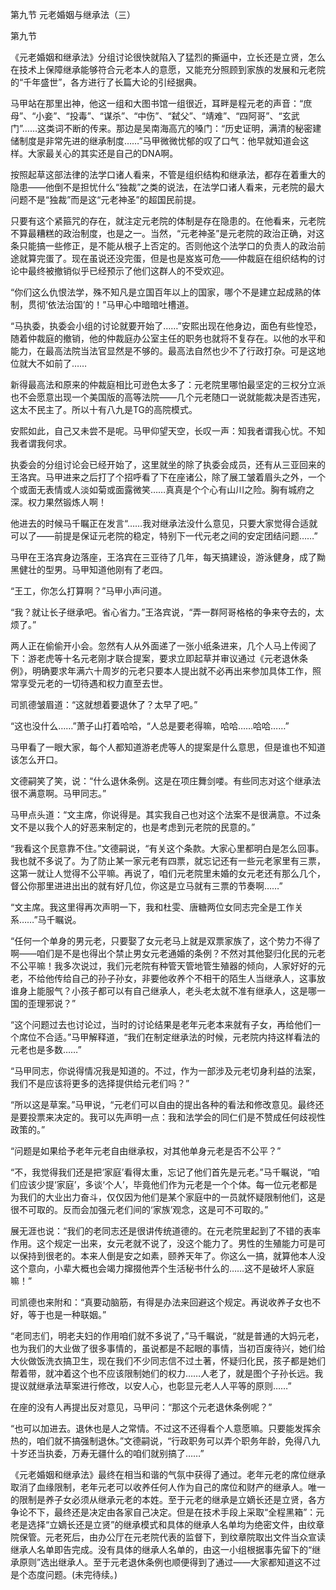

第九节 元老婚姻与继承法（三）

第九节

《元老婚姻和继承法》分组讨论很快就陷入了猛烈的撕逼中，立长还是立贤，怎么在技术上保障继承能够符合元老本人的意愿，又能充分照顾到家族的发展和元老院的“千年盛世”，各方进行了长篇大论的引经据典。

马甲站在那里出神，他这一组和大图书馆一组很近，耳畔是程元老的声音：“庶母”、“小妾”、“投毒”、“谋杀”、“中伤”、“弑父”、“靖难”、“四阿哥”、“玄武门”……这类词不断的传来。那边是吴南海高亢的嗓门：“历史证明，满清的秘密建储制度是非常先进的继承制度……”马甲微微忧郁的叹了口气：他早就知道会这样。大家最关心的其实还是自己的DNA啊。

按照起草这部法律的法学口诸人看来，不管是组织结构和继承法，都存在着重大的隐患――他倒不是担忧什么“独裁”之类的说法，在法学口诸人看来，元老院的最大问题不是“独裁”而是这“元老神圣”的超国民前提。

只要有这个紧箍咒的存在，就注定元老院的体制是存在隐患的。在他看来，元老院不算最糟糕的政治制度，也是之一。当然，“元老神圣”是元老院的政治正确，对这条只能搞一些修正，是不能从根子上否定的。否则他这个法学口的负责人的政治前途就算完蛋了。现在虽说还没完蛋，但是也是岌岌可危――仲裁庭在组织结构的讨论中最终被撤销似乎已经预示了他们这群人的不受欢迎。

“你们这么仇恨法学，殊不知凡是立国百年以上的国家，哪个不是建立起成熟的体制，贯彻‘依法治国’的！”马甲心中暗暗吐槽道。

“马执委，执委会小组的讨论就要开始了……”安熙出现在他身边，面色有些惶恐，随着仲裁庭的撤销，他的仲裁庭办公室主任的职务也就将不复存在。以他的水平和能力，在最高法院当法官显然是不够的。最高法自然也少不了行政打杂。可是这地位就大不如前了……

新得最高法和原来的仲裁庭相比可逊色太多了：元老院里哪怕最坚定的三权分立派也不会愿意出现一个美国版的高等法院――几个元老随口一说就能裁决是否违宪，这太不民主了。所以十有八九是TG的高院模式。

安熙如此，自己又未尝不是呢。马甲仰望天空，长叹一声：知我者谓我心忧。不知我者谓我何求。

执委会的分组讨论会已经开始了，这里就坐的除了执委会成员，还有从三亚回来的王洛宾。马甲进来之后打了个招呼看了下在座诸公，除了展工皱着眉头之外，一个个或面无表情或人淡如菊或面露微笑……真真是个个心有山川之险。胸有城府之深。权力果然锻炼人啊！

他进去的时候马千瞩正在发言“……我对继承法没什么意见，只要大家觉得合适就可以了――前提是保证元老院的稳定，特别下一代元老之间的安定团结问题……”

马甲在王洛宾身边落座，王洛宾在三亚待了几年，每天搞建设，游泳健身，成了黝黑健壮的型男。马甲知道他刚有了老四。

“王工，你怎么打算啊？”马甲小声问道。

“我？就让长子继承吧。省心省力。”王洛宾说，“弄一群阿哥格格的争来夺去的，太烦了。”

两人正在偷偷开小会。忽然有人从外面递了一张小纸条进来，几个人马上传阅了下：游老虎等十名元老刚才联合提案，要求立即起草并审议通过《元老退休条例》，明确要求年满六十周岁的元老只要本人提出就不必再出来参加具体工作，照常享受元老的一切待遇和权力直至去世。

司凯德皱眉道：“这就想着要退休了？太早了吧。”

“这也没什么……”萧子山打着哈哈，“人总是要老得嘛，哈哈……哈哈……”

马甲看了一眼大家，每个人都知道游老虎等人的提案是什么意思，但是谁也不知道该怎么开口。

文德嗣笑了笑，说：“什么退休条例。这是在项庄舞剑喽。有些同志对这个继承法很不满意啊。马甲同志。”

马甲点头道：“文主席，你说得是。其实我自己也对这个法案不是很满意。不过条文不是以我个人的好恶来制定的，也是考虑到元老院的民意的。”

“我看这个民意靠不住。”文德嗣说，“有关这个条款。大家心里都明白是怎么回事。我也就不多说了。为了防止某一家元老有四票，就忘记还有一些元老家里有三票，这第一就让人觉得不公平嘛。再说了，咱们元老院里未婚的女元老还有那么几个，督公你那里进进出出的就有好几位，你这是立马就有三票的节奏啊……”

“文主席。我这里得再次声明一下，我和杜雯、唐糖两位女同志完全是工作关系……”马千瞩说。

“任何一个单身的男元老，只要娶了女元老马上就是双票家族了，这个势力不得了啊――咱们是不是也得出个禁止男女元老通婚的条例？不然对其他娶归化民的元老不公平嘛！我多次说过，我们元老院有种管天管地管生殖器的倾向，人家好好的元老，不给他传给自己的孙子孙女，非要他收养个不相干的陌生人当继承人，这事放谁身上能服气？小孩子都可以有自己继承人，老头老太就不准有继承人，这是哪一国的歪理邪说？”

“这个问题过去也讨论过，当时的讨论结果是老年元老本来就有子女，再给他们一个席位不合适。”马甲解释道，“我们在制定继承法的时候，元老院内持这样看法的元老也是多数……”

“马甲同志，你说得情况我是知道的。不过，作为一部涉及元老切身利益的法案，我们不是应该将更多的选择提供给元老们吗？”

“所以这是草案。”马甲说，“元老们可以自由的提出各种的看法和修改意见。最终还是要投票来决定的。我可以先声明一点：我和法学会的同仁们是不赞成任何歧视性政策的。”

“问题是如果给予老年元老自由继承权，对其他单身元老是否不公平？”

“不，我觉得我们还是把‘家庭’看得太重，忘记了他们首先是元老。”马千瞩说，“咱们应该少提‘家庭’，多谈‘个人’，毕竟他们作为元老是一个个体。每一位元老都是为我们的大业出力奋斗，仅仅因为他们是某个家庭中的一员就怀疑限制他们，这是很不可取的。反而会加强元老们间的‘家族’观念，这是可不可取的。”

展无涯也说：“我们的老同志还是很讲传统道德的。在元老院里起到了不错的表率作用。这个规定一出来，女元老就不说了，没这个能力了。男性的生殖能力可是可以保持到很老的。本来人倒是安之如素，颐养天年了。你这么一搞，就算他本人没这个意向，小辈大概也会竭力撺掇他弄个生活秘书什么的……这不是破坏人家庭嘛！”

司凯德也来附和：“真要动脑筋，有得是办法来回避这个规定。再说收养子女也不好，等于也是一种联姻。”

“老同志们，明老夫妇的作用咱们就不多说了，”马千瞩说，“就是普通的大妈元老，也为我们的大业做了很多事情的，虽说都是不起眼的事情，当初百废待兴，她们给大伙做饭洗衣搞卫生，现在我们不少同志信不过土著，怀疑归化民，孩子都是她们帮着带，就冲着这个也不应该限制她们的权力……人老了，就是图个子孙长远。我提议就继承法草案进行修改，以安人心，也彰显元老人人平等的原则……”

在座的没有人再提出反对意见，马甲问：“那这个元老退休条例呢？”

“也可以加进去。退休也是人之常情。不过这不还得看个人意愿嘛。只要能发挥余热的，咱们就不搞强制退休。”文德嗣说，“行政职务可以弄个职务年龄，免得八九十岁还当执委，万寿无疆什么的咱们就别搞了……”

《元老婚姻和继承法》最终在相当和谐的气氛中获得了通过。老年元老的席位继承取消了血缘限制，老年元老可以收养任何人作为自己的席位和财产的继承人。唯一的限制是养子女必须从继承元老的本姓。至于元老的继承是立嫡长还是立贤，各方争论不下，最终还是决定由各家自己决定。但是在技术手段上采取“全程黑箱”：元老是选择“立嫡长还是立贤”的继承模式和具体的继承人名单均为绝密文件，由纹章院保管。元老死后，由办公厅在元老院代表的监督下，到纹章院取出文件当众宣读继承人名单即告完成。没有具体的继承人名单的，由这一小组根据事先留下的“继承原则”选出继承人。至于元老退休条例也顺便得到了通过――大家都知道这不过是个态度问题。(未完待续。)

